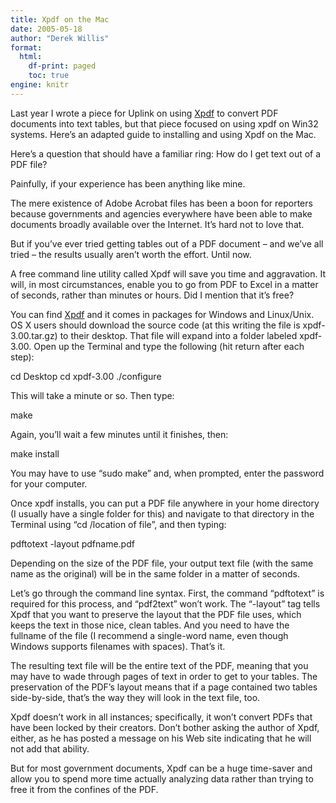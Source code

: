 ```yaml
---
title: Xpdf on the Mac
date: 2005-05-18
author: "Derek Willis"
format:
  html:
    df-print: paged
    toc: true
engine: knitr
---
```


Last year I wrote a piece for Uplink on using [Xpdf](http://www.foolabs.com/xpdf/download.html) to convert PDF documents into text tables, but that piece focused on using xpdf on Win32 systems. Here's an adapted guide to installing and using Xpdf on the Mac.

Here's a question that should have a familiar ring: How do I get text out of a PDF file?

Painfully, if your experience has been anything like mine.

The mere existence of Adobe Acrobat files has been a boon for reporters because governments and agencies everywhere have been able to make documents broadly available over the Internet. It's hard not to love that.

But if you've ever tried getting tables out of a PDF document – and we've all tried – the results usually aren't worth the effort. Until now.

A free command line utility called Xpdf will save you time and aggravation. It will, in most circumstances, enable you to go from PDF to Excel in a matter of seconds, rather than minutes or hours. Did I mention that it's free?

You can find [Xpdf](http://www.foolabs.com/xpdf/download.html) and it comes in packages for Windows and Linux/Unix. OS X users should download the source code (at this writing the file is xpdf-3.00.tar.gz) to their desktop. That file will expand into a folder labeled xpdf-3.00. Open up the Terminal and type the following (hit return after each step):

cd Desktop
cd xpdf-3.00
./configure

This will take a minute or so. Then type:

make

Again, you'll wait a few minutes until it finishes, then:

make install

You may have to use "sudo make" and, when prompted, enter the password for your computer.

Once xpdf installs, you can put a PDF file anywhere in your home directory (I usually have a single folder for this) and navigate to that directory in the Terminal using "cd /location of file", and then typing:

pdftotext -layout pdfname.pdf

Depending on the size of the PDF file, your output text file (with the same name as the original) will be in the same folder in a matter of seconds.

Let's go through the command line syntax. First, the command "pdftotext" is required for this process, and "pdf2text" won't work. The "-layout" tag tells Xpdf that you want to preserve the layout that the PDF file uses, which keeps the text in those nice, clean tables. And you need to have the fullname of the file (I recommend a single-word name, even though Windows supports filenames with spaces). That's it.

The resulting text file will be the entire text of the PDF, meaning that you may have to wade through pages of text in order to get to your tables. The preservation of the PDF's layout means that if a page contained two tables side-by-side, that's the way they will look in the text file, too.

Xpdf doesn't work in all instances; specifically, it won't convert PDFs that have been locked by their creators. Don't bother asking the author of Xpdf, either, as he has posted a message on his Web site indicating that he will not add that ability.

But for most government documents, Xpdf can be a huge time-saver and allow you to spend more time actually analyzing data rather than trying to free it from the confines of the PDF.